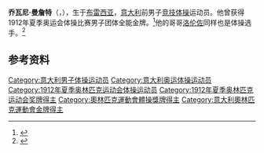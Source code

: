 {{NoteTA|G1=Sports}}
'''乔瓦尼·曼詹特'''（{{lang-it|Giovanni Mangiante}}，{{bd|1893年|8月28日|1957年|12月6日}}），生于[[布雷西亚|布雷西亚]]，[[意大利|意大利]]前男子[[竞技体操|竞技体操]]运动员。他曾获得1912年夏季奥运会体操比赛男子团体全能金牌。<ref>{{Cite web|title=Giovanni MANGIANTE|url=https://www.olympic.org/giovanni-mangiante|accessdate=2021-03-21|work=International Olympic Committee|archive-date=2017-11-17|archive-url=https://web.archive.org/web/20171117001348/https://www.olympic.org/Giovanni-Mangiante}}</ref>他的哥哥[[洛伦佐·曼詹特|洛伦佐]]同样也是体操选手。<ref>{{cite web|url=http://www.sports-reference.com/olympics/athletes/ma/giovanni-mangiante-1.html|title=Giovanni Mangiante|work=Sport Reference|accessdate=2021-03-22|archiveurl=https://web.archive.org/web/20170903200309/https://www.sports-reference.com/olympics/athletes/ma/giovanni-mangiante-1.html|archivedate=2017-09-03}}</ref>

== 参考资料 ==
{{reflist}}

{{奥林匹克运动会体操比赛男子团体全能冠军|1912}}

{{Authority control}}
{{DEFAULTSORT:Mangiante, Giovanni}}
[[Category:意大利男子体操运动员|Category:意大利男子体操运动员]]
[[Category:意大利奥运体操运动员|Category:意大利奥运体操运动员]]
[[Category:1912年夏季奥林匹克运动会体操运动员|Category:1912年夏季奥林匹克运动会体操运动员]]
[[Category:1912年夏季奥林匹克运动会奖牌得主|Category:1912年夏季奥林匹克运动会奖牌得主]]
[[Category:奧林匹克運動會體操獎牌得主|Category:奧林匹克運動會體操獎牌得主]]
[[Category:意大利奧林匹克運動會金牌得主|Category:意大利奧林匹克運動會金牌得主]]
